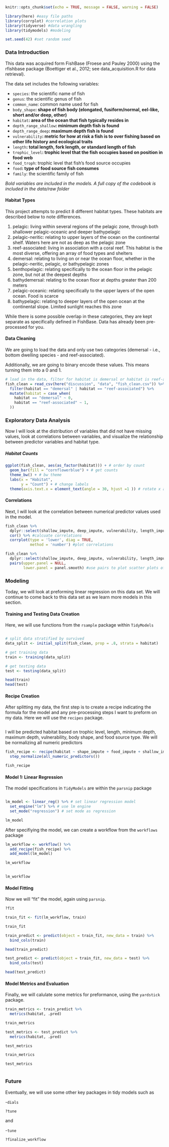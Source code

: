 ```r
knitr::opts_chunk$set(echo = TRUE, message = FALSE, warning = FALSE)

library(here) #easy file paths
library(corrplot) #correlation plots
library(tidyverse) #data wrangling
library(tidymodels) #modeling

set.seed(42) #set random seed
```

### Data Introduction

This data was acquired form FishBase (Froese and Pauley 2000) using the rfishbase package (Boettiger et al., 2012; see data_acquisition.R for data retrieval). 

The data set includes the following variables:

* `species`: the scientific name of fish 
* `genus`: the scientific genus of fish
* `common_name`: common name used for fish
* `body_shape`**: shape of fish body (elongated, fusiform/normal, eel-like, short and/or deep, other)**
* `habitat`**: area of the ocean that fish typically resides in **
* `depth_range_shallow`**: minimum depth fish is found**
* `depth_range_deep`**: maximum depth fish is found**
* `vulnerability`**: metric for how at risk a fish is to over fishing based on other life history and ecological traits**
* `length`**: total length, fork length, or standard length of fish**
* `trophic_level`**: trophic level that the fish occupies based on position in food web **
* `food_troph`: trophic level that fish's food source occupies
* `food`**: type of food source fish consumes **
* `family`: the scientific family of fish

*Bold variables are included in the models. A full copy of the codebook is included in the data/raw folder*

#### Habitat Types 

This project attempts to predict 8 different habitat types. These habitats are described below to note differences.

1. pelagic: living within several regions of the pelagic zone, through both shallower pelagic-oceanic and deeper bathypelagic
2. pelagic-neritic: relating to upper layers of the ocean on the continental shelf. Waters here are not as deep as the pelagic zone
3. reef-associated: living in association with a coral reef. This habitat is the most diverse, offering an array of food types and shelters
4. demersal: relating to living on or near the ocean floor, whether in the pelagic-neritic, pelagic, or bathypelagic zones   
5. benthopelagic: relating specifically to the ocean floor in the pelagic zone, but not at the deepest depths
6. bathydemersal: relating to the ocean floor at depths greater than 200 meters
7. pelagic-oceanic: relating specifically to the upper layers of the open ocean. Food is scarce
8. bathypelagic: relating to deeper layers of the open ocean at the continental slope. Limited sunlight reaches this zone

While there is some possible overlap in these categories, they are kept separate as specifically defined in FishBase. Data has already been pre-processed for you. 

#### Data Cleaning

We are going to load the data and only use two categories (demersal - i.e., bottom dwelling species - and reef-associated).

Additionally, we are going to binary encode these values. This means turning them into a 0 and 1. 

```r
# load in the data, filter for habitat is demersal or habitat is reef-associated, binary encode the habitat types
fish_clean = read_csv(here("discussion", "data", "fish_clean.csv")) %>% 
  filter(habitat == "demersal" | habitat == "reef-associated") %>% 
  mutate(habitat = case_when(
    habitat == "demersal" ~ 0,
    habitat == "reef-associated" ~ 1,
  ))

```

### Exploratory Data Analysis 

Now I will look at the distribution of variables that did not have missing values, look at correlations between variables, and visualize the relationship between predictor variables and habitat type.

##### Habitat Counts

```r

ggplot(fish_clean, aes(as_factor(habitat))) + # order by count
  geom_bar(fill = "cornflowerblue") + # get counts
  theme_bw() + # bw theme
  labs(x = "Habitat",
       y = "Count") + # change labels
  theme(axis.text.x = element_text(angle = 30, hjust =1 )) # rotate x axis labels
```

#### Correlations

Next, I will look at the correlation between numerical predictor values used in the model.

```r

fish_clean %>% 
  dplyr::select(shallow_impute, deep_impute, vulnerability, length_impute, trophic_level_impute) %>%  #get numeric columns
  cor() %>% #calcuate correlations
  corrplot(type = 'lower', diag = TRUE, 
           method = 'number') #plot correlations
```

```r

fish_clean %>% 
  dplyr::select(shallow_impute, deep_impute, vulnerability, length_impute, trophic_level_impute) %>%  #get numeric columns
  pairs(upper.panel = NULL,
        lower.panel = panel.smooth) #use pairs to plot scatter plots of variable swith smoothed regression lines
```

### Modeling

Today, we will look at preforming linear regression on this data set. We will continue to come back to this data set as we learn more models in this section.

#### Training and Testing Data Creation

Here, we will use functions from the `rsample` package within `TidyModels`

```r

```


```r
# split data stratified by survived
data_split <- initial_split(fish_clean, prop = .8, strata = habitat)

# get training data
train <- training(data_split)

# get testing data
test <- testing(data_split)

head(train)
head(test)
```

#### Recipe Creation

After splitting my data, the first step is to create a recipe indicating the formula for the model and any pre-processing steps I want to preform on my data. Here we will use the `recipes` package.

```r

```


I will be predicted habitat based on trophic level, length, minimum depth, maximum depth, vulnerability, body shape, and food source type. We will be normalizing all numeric predictors

```r
fish_recipe <- recipe(habitat ~ shape_impute + food_impute + shallow_impute + deep_impute + vulnerability + length_impute + trophic_level_impute, data = train) %>% 
  step_normalize(all_numeric_predictors())

fish_recipe
```

#### Model 1: Linear Regression

The model specifications in `TidyModels` are within the `parsnip` package

```r

```


```r
lm_model <- linear_reg() %>% # set linear regression model
  set_engine("lm") %>% # use lm engine
  set_mode("regression") # set mode as regression

lm_model
```

After specifiying the model, we can create a workflow from the `workflows` package

```r
lm_workflow <- workflow() %>% 
  add_recipe(fish_recipe) %>% 
  add_model(lm_model)

lm_workflow
  
```


```r


lm_workflow
```

#### Model Fitting

Now we will "fit" the model, again using `parsnip`. 

```r
?fit
```

```r


train_fit <- fit(lm_workflow, train)

train_fit
```

```r
train_predict <- predict(object = train_fit, new_data = train) %>% 
  bind_cols(train)

head(train_predict)
```

```r
test_predict <- predict(object = train_fit, new_data = test) %>% 
  bind_cols(test)

head(test_predict)
```

#### Model Metrics and Evaluation

Finally, we will calulate some metrics for preformance, using the `yardstick` package.

```r
train_metrics <- train_predict %>% 
  metrics(habitat, .pred)

train_metrics

test_metrics <- test_predict %>% 
  metrics(habitat, .pred)

test_metrics
```


```r

train_metrics
```

```r

test_metrics
```

```r

```

### Future 

Eventually, we will use some other key packages in tidy models such as 

-`dials`

```r
?tune
```

and 

-`tune`

```r
?finalize_workflow
```


